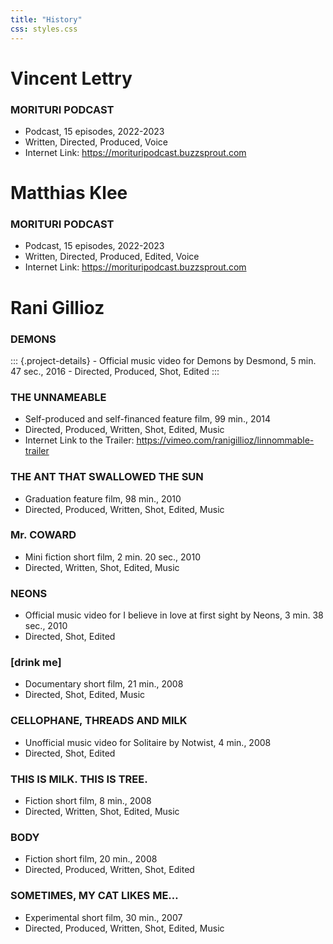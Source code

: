 ```yaml
---
title: "History"
css: styles.css
---
```

  
# Vincent Lettry

### MORITURI PODCAST
::: {.project-details}
- Podcast, 15 episodes, 2022-2023
- Written, Directed, Produced, Voice
- Internet Link: <https://morituripodcast.buzzsprout.com>
:::
  
# Matthias Klee

### MORITURI PODCAST
::: {.project-details}
- Podcast, 15 episodes, 2022-2023
- Written, Directed, Produced, Edited, Voice
- Internet Link: <https://morituripodcast.buzzsprout.com>
:::
  
# Rani Gillioz

### DEMONS
::: {.project-details}
- Official music video for Demons by Desmond, 5 min. 47 sec., 2016
- Directed, Produced, Shot, Edited
 :::

### THE UNNAMEABLE
::: {.project-details}
- Self-produced and self-financed feature film, 99 min., 2014
- Directed, Produced, Written, Shot, Edited, Music
- Internet Link to the Trailer: <https://vimeo.com/ranigillioz/linnommable-trailer>
:::

### THE ANT THAT SWALLOWED THE SUN
::: {.project-details}
- Graduation feature film, 98 min., 2010
- Directed, Produced, Written, Shot, Edited, Music
:::

### Mr. COWARD
::: {.project-details}
- Mini fiction short film, 2 min. 20 sec., 2010
- Directed, Written, Shot, Edited, Music
:::

### NEONS
::: {.project-details}
- Official music video for I believe in love at first sight by Neons, 3 min. 38 sec., 2010
- Directed, Shot, Edited
:::

### [drink me]
::: {.project-details}
- Documentary short film, 21 min., 2008
- Directed, Shot, Edited, Music
:::

### CELLOPHANE, THREADS AND MILK
::: {.project-details}
- Unofficial music video for Solitaire by Notwist, 4 min., 2008
- Directed, Shot, Edited
:::

### THIS IS MILK. THIS IS TREE.
::: {.project-details}
- Fiction short film, 8 min., 2008
- Directed, Written, Shot, Edited, Music
:::

### BODY
::: {.project-details}
- Fiction short film, 20 min., 2008
- Directed, Produced, Written, Shot, Edited
:::

### SOMETIMES, MY CAT LIKES ME...
::: {.project-details}
- Experimental short film, 30 min., 2007
- Directed, Produced, Written, Shot, Edited, Music
:::
